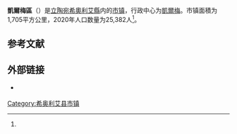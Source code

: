 {{Infobox settlement
| name                    = 凱爾梅區
| native_name             = Kelmės rajono savivaldybė
| native_name_lang        = lt
| settlement_type         = [[立陶宛市鎮|市镇]]
| image_skyline           = Berženai manor - panoramio (4).jpg
| image_caption           = 凱爾梅區内的庄园建筑
| image_flag              = 
| flag_size               = 125px
| image_shield            = Kelmes-herbas.svg
| shield_size             = 75px
| image_map               = Kelme dst.svg
| map_caption             = 凱爾梅區在立陶宛的位置
| coordinates             = 
| coor_pinpoint           = 
| coordinates_footnotes   = 
| subdivision_type        = [[世界政區索引|国家]]
| subdivision_name        = {{LIT}}
| subdivision_type1       = [[立陶宛传统地区|传统地区]]
| subdivision_name1       = [[萨莫吉希亚|萨莫吉希亚]]
| subdivision_type2       = [[立陶宛縣份|县份]]
| subdivision_name2       = [[希奧利艾縣|希奧利艾縣]]
| established_title       = 
| established_date        = 
| seat_type               = 行政中心
| seat                    = [[凱爾梅|凱爾梅]]
| unit_pref               = Metric
| area_total_km2          = 1705
| area_rank               = 
| area_note               = 
| area_footnotes          = <ref name=VLE>{{cite encyclopedia | encyclopedia = Visuotinė lietuvių enciklopedija | title = Kelmės rajono savivaldybė | url = https://www.vle.lt/straipsnis/kelmes-rajono-savivaldybe/ | access-date = 2021-07-19 | language = lt | edition =  | date = 2014 | publisher = Mokslo ir enciklopedijų leidybos institutas | volume = 24 | location = Vilnius | archive-date = 2021-07-19 | archive-url = https://web.archive.org/web/20210719124815/https://www.vle.lt/straipsnis/kelmes-rajono-savivaldybe/ }}</ref>
| population_as_of        = 2020年
| population_total        = 25382
| population_density_km2  = auto
| population_note         = 
| population_footnotes    = <ref name=VLE/>
| timezone1               = [[欧洲东部时间|EET]]
| utc_offset1             = +2
| timezone1_DST           = [[欧洲东部夏令时间|EEST]]
| utc_offset1_DST         = +3
| postal_code_type        = 邮政编码
| postal_code             = 
| area_code_type          = 
| area_code               = 427
| iso_code                = 
| website                 = {{URL|https://www.kelme.lt/}}
| footnotes               = 
}}
'''凱爾梅區'''（{{lang-lt|Kelmės rajono savivaldybė}}）是[[立陶宛|立陶宛]][[希奧利艾縣|希奧利艾縣]]内的[[立陶宛市鎮|市镇]]，行政中心为[[凱爾梅|凱爾梅]]。市镇面積为1,705平方公里，2020年人口数量为25,382人<ref name=VLE/>。

== 参考文献 ==
{{Reflist}}

== 外部链接 ==
{{commonscat|Kelmė District Municipality|position=left}}
* {{Official site|https://www.kelme.lt/}} {{lt icon}} {{en}}

{{DEFAULTSORT:Kelme}}
[[Category:希奥利艾县市镇|Category:希奥利艾县市镇]]